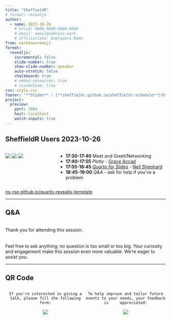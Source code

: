 ```yaml
---
title: "SheffieldR"
# format: revealjs
author:
  - name: 2023-10-26
    # orcid: 0000-0000-0000-0000
    # email: email@address.work
    # affiliations: Employers Name
from: markdown+emoji
format:
  revealjs:
    incremental: false
    slide-number: true
    show-slide-number: speaker
    auto-stretch: false
    chalkboard: true
    # embed-resources: true
    # standalone: true
css: style.css
footer: "**Slides** : [**sheffieldr.github.io/sheffieldr-schedule**](https://sheffieldr.github.io/sheffieldr-schedule)"
project:
  preview:
    port: 7864
    host: localhost
    watch-inputs: true
---
```


## SheffieldR Users 2023-10-26

:::: {.columns}
::: {.column width="30%"}
[![](img/SheffieldR_hex.png)](https://sheffield.github.io)
[![](img/RConsortium.png)](https://www.r-consortium.org/)
[![](img/OSC_Sheffield.png)](https://osc-international.com/osc-sheffield)
:::
::: {.column width="70%"}
+ **17:30-17:40** Meet and Greet/Networking
+ **17:40-17:55** _Plotly_ - [Grace Accad](mailto:g.accad@sheffield.ac.uk)
+ **17:55-18:45** [_Quarto for Slides_](https://ns-rse.github.io/SheffieldR-quarto-for-slides) - [Neil Shephard](mailto:n.shephard@sheffield.ac.uk)
+ **18:45-19:00** _Q&A_ - ask for help if you've a problem
:::
::::
[ns-rse.github.io/quarto-revealjs-template](https://ns-rse.github.io/quarto-revealjs-template)


---

## Q&A

<br>
Thank you for attending this session.
<br>
<br>
<br>
Feel free to ask anything; no question is too small or too big. Your curiosity and engagement make this session even more valuable. We're eager to assist you.

---

## QR Code

<div style="display: flex; align-items: center; justify-content: center;">
  <div style="text-align: center; flex: 1;">
    If you're interested in giving a talk, please fill the following form:
  </div>
  <div style="text-align: center; flex: 1;">
    To help improve and tailor future events to your needs, your feedback is     appreciated:
  </div>
</div>

<div style="display: flex; justify-content: center;">
  <div style="text-align: center; flex: 2;">
![](img/qr_code_volunteer_form.png)
  </div>
  <div style="text-align: center; flex: 2;">
![](img/qr_code_feedback_form.png)
  </div>
</div>
